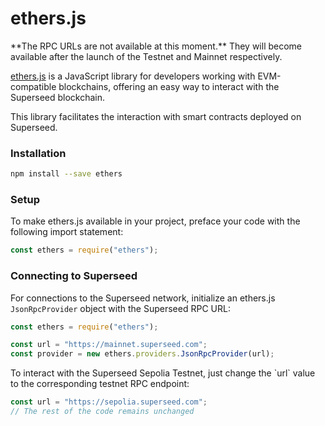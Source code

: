 
# ethers.js

<Callout emoji="🚧">
  **The RPC URLs are not available at this moment.** They will become available
  after the launch of the Testnet and Mainnet respectively.
</Callout>

[ethers.js](https://docs.ethers.org/v6/) is a JavaScript library for developers working with EVM-compatible blockchains, offering an easy way to interact with the Superseed blockchain.

This library facilitates the interaction with smart contracts deployed on Superseed.

### Installation

```bash
npm install --save ethers
```

### Setup

To make ethers.js available in your project, preface your code with the following import statement:

```jsx
const ethers = require("ethers");
```

### Connecting to Superseed

For connections to the Superseed network, initialize an ethers.js `JsonRpcProvider` object with the Superseed RPC URL:

```jsx
const ethers = require("ethers");

const url = "https://mainnet.superseed.com";
const provider = new ethers.providers.JsonRpcProvider(url);
```

<Callout type="info" emoji="ℹ️">
To interact with the Superseed Sepolia Testnet, just change the `url` value to the corresponding testnet RPC endpoint:

```jsx
const url = "https://sepolia.superseed.com";
// The rest of the code remains unchanged
```
</Callout>
